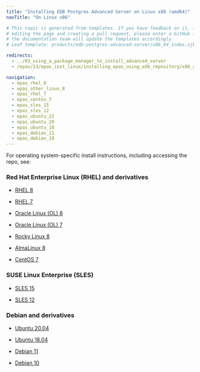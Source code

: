 ```yaml
---
title: "Installing EDB Postgres Advanced Server on Linux x86 (amd64)"
navTitle: "On Linux x86"

# This topic is generated from templates. If you have feedback on it, instead of
# editing the page and creating a pull request, please enter a GitHub issue and
# the documentation team will update the templates accordingly.
# Leaf template: products/edb-postgres-advanced-server/x86_64_index.njk

redirects:
  - ../03_using_a_package_manager_to_install_advanced_server
  - /epas/13/epas_inst_linux/installing_epas_using_edb_repository/x86_amd64/

navigation:
  - epas_rhel_8
  - epas_other_linux_8
  - epas_rhel_7
  - epas_centos_7
  - epas_sles_15
  - epas_sles_12
  - epas_ubuntu_22
  - epas_ubuntu_20
  - epas_ubuntu_18
  - epas_debian_11
  - epas_debian_10
---
```


For operating system-specific install instructions, including accessing the repo, see:

### Red Hat Enterprise Linux (RHEL) and derivatives

- [RHEL 8](epas_rhel_8)

- [RHEL 7](epas_rhel_7)

- [Oracle Linux (OL) 8](epas_rhel_8)

- [Oracle Linux (OL) 7](epas_rhel_7)

- [Rocky Linux 8](epas_other_linux_8)

- [AlmaLinux 8](epas_other_linux_8)

- [CentOS 7](epas_centos_7)

### SUSE Linux Enterprise (SLES)

- [SLES 15](epas_sles_15)

- [SLES 12](epas_sles_12)

### Debian and derivatives

- [Ubuntu 20.04](epas_ubuntu_20)

- [Ubuntu 18.04](epas_ubuntu_18)

- [Debian 11](epas_debian_11)

- [Debian 10](epas_debian_10)
